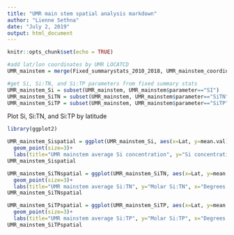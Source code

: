 ```yaml
---
title: "UMR main stem spatial analysis markdown"
author: "Lienne Sethna"
date: "July 2, 2019"
output: html_document
---
```


```r
knitr::opts_chunk$set(echo = TRUE)
```

```r
#add lat/lon coordinates by UMR LOCATCD
UMR_mainstem = merge(Fixed_summarystats_2010_2018, UMR_mainstem_coordinates, by="LOCATCD")

#get Si, Si:TN, and Si:TP parameters from fixed summary stats
UMR_mainstem_Si = subset(UMR_mainstem, UMR_mainstem$parameter=="SI")
UMR_mainstem_SiTN = subset(UMR_mainstem, UMR_mainstem$parameter=="SiTN")
UMR_mainstem_SiTP = subset(UMR_mainstem, UMR_mainstem$parameter=="SiTP")
```

Plot Si, Si:TN, and Si:TP by latitude

```r
library(ggplot2)

UMR_mainstem_Sispatial = ggplot(UMR_mainstem_Si, aes(x=Lat, y=mean.val))+
  geom_point(size=3)+
  labs(title="UMR mainstem average Si concentration", y="Si concentration (mg SiO2/L)", x="Degrees latitude")
UMR_mainstem_Sispatial
```
```r
UMR_mainstem_SiTNspatial = ggplot(UMR_mainstem_SiTN, aes(x=Lat, y=mean.val))+
  geom_point(size=3)+
  labs(title="UMR mainstem average Si:TN", y="Molar Si:TN", x="Degrees latitude")
UMR_mainstem_SiTNspatial
```
```r
UMR_mainstem_SiTPspatial = ggplot(UMR_mainstem_SiTP, aes(x=Lat, y=mean.val))+
  geom_point(size=3)+
  labs(title="UMR mainstem average Si:TP", y="Molar Si:TP", x="Degrees latitude")
UMR_mainstem_SiTPspatial
```
